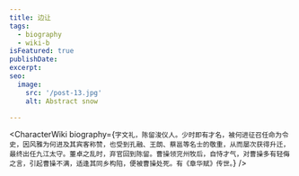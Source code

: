 ```yaml
---
title: 边让
tags:
  - biography
  - wiki-b
isFeatured: true
publishDate:
excerpt:
seo:
  image:
    src: '/post-13.jpg'
    alt: Abstract snow

---
```



<CharacterWiki
  biography={`字文礼，陈留浚仪人。少时即有才名，被何进征召任命为令史，因风雅为何进及其宾客称赞，也受到孔融、王朗、蔡邕等名士的敬重，从而屡次获得升迁，最终出任九江太守。董卓之乱时，弃官回到陈留。曹操领兖州牧后，自恃才气，对曹操多有轻侮之言，引起曹操不满，适逢其同乡构陷，便被曹操处死。有《章华赋》传世。`}
/>
